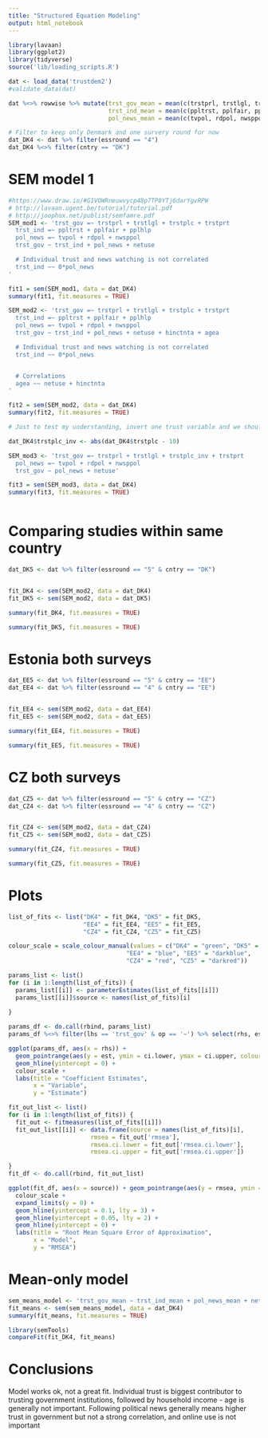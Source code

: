 ```yaml
---
title: "Structured Equation Modeling"
output: html_notebook
---
```


```r
library(lavaan)
library(ggplot2)
library(tidyverse)
source('lib/loading_scripts.R')

dat <- load_data('trustdem2')
#validate_data(dat)

dat %<>% rowwise %>% mutate(trst_gov_mean = mean(c(trstprl, trstlgl, trstplc, trstprt)), 
                            trst_ind_mean = mean(c(ppltrst, pplfair, pplhlp)), 
                            pol_news_mean = mean(c(tvpol, rdpol, nwsppol)))

```


```r
# Filter to keep only Denmark and one survery round for now
dat_DK4 <- dat %>% filter(essround == "4")
dat_DK4 %<>% filter(cntry == "DK")


```



# SEM model 1


```r
#https://www.draw.io/#G1VOWRneuwvycp48p7TP8YTj6darYgvRPW
# http://lavaan.ugent.be/tutorial/tutorial.pdf
# http://joophox.net/publist/semfamre.pdf
SEM_mod1 <- 'trst_gov =~ trstprl + trstlgl + trstplc + trstprt
  trst_ind =~ ppltrst + pplfair + pplhlp
  pol_news =~ tvpol + rdpol + nwsppol
  trst_gov ~ trst_ind + pol_news + netuse

  # Individual trust and news watching is not correlated
  trst_ind ~~ 0*pol_news
'

fit1 = sem(SEM_mod1, data = dat_DK4)
summary(fit1, fit.measures = TRUE)
```

```r

SEM_mod2 <- 'trst_gov =~ trstprl + trstlgl + trstplc + trstprt
  trst_ind =~ ppltrst + pplfair + pplhlp
  pol_news =~ tvpol + rdpol + nwsppol
  trst_gov ~ trst_ind + pol_news + netuse + hinctnta + agea

  # Individual trust and news watching is not correlated
  trst_ind ~~ 0*pol_news


  # Correlations
  agea ~~ netuse + hinctnta
'

fit2 = sem(SEM_mod2, data = dat_DK4)
summary(fit2, fit.measures = TRUE)

```



```r
# Just to test my understanding, invert one trust variable and we should see an Estimate with the opposite sign

dat_DK4$trstplc_inv <- abs(dat_DK4$trstplc - 10)

SEM_mod3 <- 'trst_gov =~ trstprl + trstlgl + trstplc_inv + trstprt
  pol_news =~ tvpol + rdpol + nwsppol
  trst_gov ~ pol_news + netuse'

fit3 = sem(SEM_mod3, data = dat_DK4)
summary(fit3, fit.measures = TRUE)



```


# Comparing studies within same country

```r
dat_DK5 <- dat %>% filter(essround == "5" & cntry == "DK")


fit_DK4 <- sem(SEM_mod2, data = dat_DK4)
fit_DK5 <- sem(SEM_mod2, data = dat_DK5)
```



```r
summary(fit_DK4, fit.measures = TRUE)
```


```r
summary(fit_DK5, fit.measures = TRUE)


```


# Estonia both surveys
```r
dat_EE5 <- dat %>% filter(essround == "5" & cntry == "EE")
dat_EE4 <- dat %>% filter(essround == "4" & cntry == "EE")


fit_EE4 <- sem(SEM_mod2, data = dat_EE4)
fit_EE5 <- sem(SEM_mod2, data = dat_EE5)

```

```r
summary(fit_EE4, fit.measures = TRUE)
```


```r
summary(fit_EE5, fit.measures = TRUE)
```


# CZ both surveys
```r
dat_CZ5 <- dat %>% filter(essround == "5" & cntry == "CZ")
dat_CZ4 <- dat %>% filter(essround == "4" & cntry == "CZ")


fit_CZ4 <- sem(SEM_mod2, data = dat_CZ4)
fit_CZ5 <- sem(SEM_mod2, data = dat_CZ5)

```

```r
summary(fit_CZ4, fit.measures = TRUE)

```

```r
summary(fit_CZ5, fit.measures = TRUE)

```


# Plots
```r
list_of_fits <- list("DK4" = fit_DK4, "DK5" = fit_DK5, 
                     "EE4" = fit_EE4, "EE5" = fit_EE5, 
                     "CZ4" = fit_CZ4, "CZ5" = fit_CZ5)

colour_scale = scale_colour_manual(values = c("DK4" = "green", "DK5" = "darkgreen", 
                                 "EE4" = "blue", "EE5" = "darkblue", 
                                 "CZ4" = "red", "CZ5" = "darkred"))

```

```r
params_list <- list()
for (i in 1:length(list_of_fits)) {
  params_list[[i]] <- parameterEstimates(list_of_fits[[i]])
  params_list[[i]]$source <- names(list_of_fits)[i]
  
}

params_df <- do.call(rbind, params_list)
params_df %<>% filter(lhs == 'trst_gov' & op == '~') %>% select(rhs, est, ci.lower, ci.upper, source)

ggplot(params_df, aes(x = rhs)) + 
  geom_pointrange(aes(y = est, ymin = ci.lower, ymax = ci.upper, colour = source), position=position_dodge(width=0.4)) + 
  geom_hline(yintercept = 0) +
  colour_scale +
  labs(title = "Coefficient Estimates", 
       x = "Variable", 
       y = "Estimate")


```

```r


fit_out_list <- list()
for (i in 1:length(list_of_fits)) {
  fit_out <- fitmeasures(list_of_fits[[i]])
  fit_out_list[[i]] <- data.frame(source = names(list_of_fits)[i], 
                       rmsea = fit_out['rmsea'], 
                       rmsea.ci.lower = fit_out['rmsea.ci.lower'], 
                       rmsea.ci.upper = fit_out['rmsea.ci.upper'])

}
fit_df <- do.call(rbind, fit_out_list)

ggplot(fit_df, aes(x = source)) + geom_pointrange(aes(y = rmsea, ymin = rmsea.ci.lower, ymax = rmsea.ci.upper, colour = source)) +
  colour_scale +
  expand_limits(y = 0) +
  geom_hline(yintercept = 0.1, lty = 3) +
  geom_hline(yintercept = 0.05, lty = 2) +
  geom_hline(yintercept = 0) +
  labs(title = "Root Mean Square Error of Approximation", 
       x = "Model", 
       y = "RMSEA")

```


# Mean-only model

```r

sem_means_model <- 'trst_gov_mean ~ trst_ind_mean + pol_news_mean + netuse + hinctnta + agea'
fit_means <- sem(sem_means_model, data = dat_DK4)
summary(fit_means, fit.measures = TRUE)
```


```r
library(semTools)
compareFit(fit_DK4, fit_means)

```



# Conclusions

Model works ok, not a great fit. Individual trust is biggest contributor to trusting government institutions, followed by household income - age is generally not important. Following political news generally means higher trust in government but not a strong correlation, and online use is not important